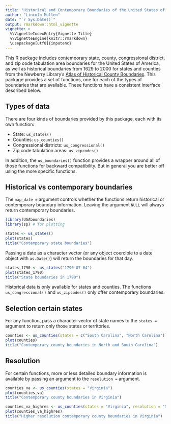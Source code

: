 ```yaml
---
title: "Historical and Contemporary Boundaries of the United States of America"
author: "Lincoln Mullen"
date: "`r Sys.Date()`"
output: rmarkdown::html_vignette
vignette: >
  %\VignetteIndexEntry{Vignette Title}
  %\VignetteEngine{knitr::rmarkdown}
  \usepackage[utf8]{inputenc}
---
```


This R package includes contemporary state, county, congressional district, and zip code tabulation area boundaries for the United States of America, as well as historical boundaries from 1629 to 2000 for states and counties from the Newberry Library's [Atlas of Historical County Boundaries](http://publications.newberry.org/ahcbp/). This package provides a set of functions, one for each of the types of boundaries that are available. These functions have a consistent interface described below.

## Types of data

There are four kinds of boundaries provided by this package, each with its own function:

- State: `us_states()`
- Counties: `us_counties()`
- Congressional districts: `us_congressional()`
- Zip code tabulation areas: `us_zipcodes()`

In addition, the `us_boundaries()` function provides a wrapper around all of those functions for backward compatibility. But in general you are better off using the more specific functions.

## Historical vs contemporary boundaries

The `map_date = ` argument controls whether the functions return historical or contemporary boundary information. Leaving the argument `NULL` will always return contemporary boundaries.

```r
library(USAboundaries)
library(sp) # for plotting

states <- us_states()
plot(states)
title("Contemporary state boundaries")
```

Passing a date as a character vector (or any object coercible to a date object with `as.Date()`) will return the boundaries for that day.

```r
states_1790 <- us_states("1790-07-04")
plot(states_1790)
title("State boundaries in 1790")
```

Historical data is only available for states and counties. The functions `us_congressional()` and `us_zipcodes()` only offer contemporary boundaries.

## Selection certain states

For any function, pass a character vector of state names to the `states =` argument to return only those states or territories.

```r
counties <- us_counties(states = c("South Carolina", "North Carolina"))
plot(counties)
title("Contemporary county boundaries in North and South Carolina")
```

## Resolution

For certain functions, more or less detailed boundary information is available by passing an argument to the `resolution =` argument.

```r
counties_va <- us_counties(states = "Virginia")
plot(counties_va)
title("Contemporary county boundaries in Virginia")

counties_va_highres <- us_counties(states = "Virginia", resolution = "500k")
plot(counties_va_highres)
title("Higher resolution contemporary county boundaries in Virginia")
```
